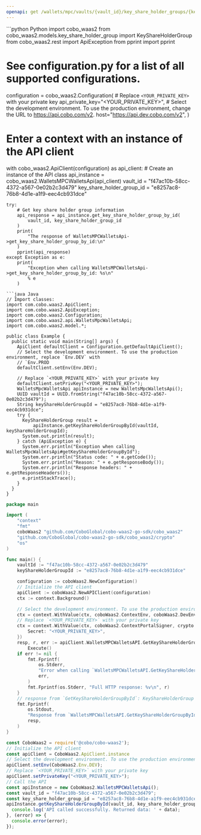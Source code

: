 ```yaml
---
openapi: get /wallets/mpc/vaults/{vault_id}/key_share_holder_groups/{key_share_holder_group_id}
---
```


<RequestExample>
```python Python
import cobo_waas2
from cobo_waas2.models.key_share_holder_group import KeyShareHolderGroup
from cobo_waas2.rest import ApiException
from pprint import pprint

# See configuration.py for a list of all supported configurations.
configuration = cobo_waas2.Configuration(
    # Replace `<YOUR_PRIVATE_KEY>` with your private key
    api_private_key="<YOUR_PRIVATE_KEY>",
    # Select the development environment. To use the production environment, change the URL to https://api.cobo.com/v2.
    host="https://api.dev.cobo.com/v2",
)
# Enter a context with an instance of the API client
with cobo_waas2.ApiClient(configuration) as api_client:
    # Create an instance of the API class
    api_instance = cobo_waas2.WalletsMPCWalletsApi(api_client)
    vault_id = "f47ac10b-58cc-4372-a567-0e02b2c3d479"
    key_share_holder_group_id = "e8257ac8-76b8-4d1e-a1f9-eec4cb931dce"

    try:
        # Get key share holder group information
        api_response = api_instance.get_key_share_holder_group_by_id(
            vault_id, key_share_holder_group_id
        )
        print(
            "The response of WalletsMPCWalletsApi->get_key_share_holder_group_by_id:\n"
        )
        pprint(api_response)
    except Exception as e:
        print(
            "Exception when calling WalletsMPCWalletsApi->get_key_share_holder_group_by_id: %s\n"
            % e
        )

```
```java Java
// Import classes:
import com.cobo.waas2.ApiClient;
import com.cobo.waas2.ApiException;
import com.cobo.waas2.Configuration;
import com.cobo.waas2.api.WalletsMpcWalletsApi;
import com.cobo.waas2.model.*;

public class Example {
  public static void main(String[] args) {
    ApiClient defaultClient = Configuration.getDefaultApiClient();
    // Select the development environment. To use the production environment, replace `Env.DEV` with
    // `Env.PROD
    defaultClient.setEnv(Env.DEV);

    // Replace `<YOUR_PRIVATE_KEY>` with your private key
    defaultClient.setPrivKey("<YOUR_PRIVATE_KEY>");
    WalletsMpcWalletsApi apiInstance = new WalletsMpcWalletsApi();
    UUID vaultId = UUID.fromString("f47ac10b-58cc-4372-a567-0e02b2c3d479");
    String keyShareHolderGroupId = "e8257ac8-76b8-4d1e-a1f9-eec4cb931dce";
    try {
      KeyShareHolderGroup result =
          apiInstance.getKeyShareHolderGroupById(vaultId, keyShareHolderGroupId);
      System.out.println(result);
    } catch (ApiException e) {
      System.err.println("Exception when calling WalletsMpcWalletsApi#getKeyShareHolderGroupById");
      System.err.println("Status code: " + e.getCode());
      System.err.println("Reason: " + e.getResponseBody());
      System.err.println("Response headers: " + e.getResponseHeaders());
      e.printStackTrace();
    }
  }
}

```
```go Go
package main

import (
	"context"
	"fmt"
	coboWaas2 "github.com/CoboGlobal/cobo-waas2-go-sdk/cobo_waas2"
	"github.com/CoboGlobal/cobo-waas2-go-sdk/cobo_waas2/crypto"
	"os"
)

func main() {
	vaultId := "f47ac10b-58cc-4372-a567-0e02b2c3d479"
	keyShareHolderGroupId := "e8257ac8-76b8-4d1e-a1f9-eec4cb931dce"

	configuration := coboWaas2.NewConfiguration()
	// Initialize the API client
	apiClient := coboWaas2.NewAPIClient(configuration)
	ctx := context.Background()

	// Select the development environment. To use the production environment, replace coboWaas2.DevEnv with coboWaas2.ProdEnv
	ctx = context.WithValue(ctx, coboWaas2.ContextEnv, coboWaas2.DevEnv)
	// Replace `<YOUR_PRIVATE_KEY>` with your private key
	ctx = context.WithValue(ctx, coboWaas2.ContextPortalSigner, crypto.Ed25519Signer{
		Secret: "<YOUR_PRIVATE_KEY>",
	})
	resp, r, err := apiClient.WalletsMPCWalletsAPI.GetKeyShareHolderGroupById(ctx, vaultId, keyShareHolderGroupId).
		Execute()
	if err != nil {
		fmt.Fprintf(
			os.Stderr,
			"Error when calling `WalletsMPCWalletsAPI.GetKeyShareHolderGroupById``: %v\n",
			err,
		)
		fmt.Fprintf(os.Stderr, "Full HTTP response: %v\n", r)
	}
	// response from `GetKeyShareHolderGroupById`: KeyShareHolderGroup
	fmt.Fprintf(
		os.Stdout,
		"Response from `WalletsMPCWalletsAPI.GetKeyShareHolderGroupById`: %v\n",
		resp,
	)
}

```
```javascript JavaScript
const CoboWaas2 = require('@cobo/cobo-waas2');
// Initialize the API client
const apiClient = CoboWaas2.ApiClient.instance
// Select the development environment. To use the production environment, replace `Env.DEV` with `Env.PROD`
apiClient.setEnv(CoboWaas2.Env.DEV);
// Replace `<YOUR_PRIVATE_KEY>` with your private key
apiClient.setPrivateKey("<YOUR_PRIVATE_KEY>");
// Call the API
const apiInstance = new CoboWaas2.WalletsMPCWalletsApi();
const vault_id = "f47ac10b-58cc-4372-a567-0e02b2c3d479";
const key_share_holder_group_id = "e8257ac8-76b8-4d1e-a1f9-eec4cb931dce";
apiInstance.getKeyShareHolderGroupById(vault_id, key_share_holder_group_id).then((data) => {
  console.log('API called successfully. Returned data: ' + data);
}, (error) => {
  console.error(error);
});
```
</RequestExample>